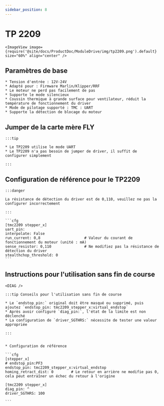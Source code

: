 ```yaml
---
sidebar_position: 8
---
```




# TP 2209

    <ImageView image={require('@site/docs/ProductDoc/ModuleDrive/img/tp2209.png').default} size="60%" align="center" />


## Paramètres de base

    * Tension d'entrée : 12V-24V
    * Adapté pour : Firmware Marlin/Klipper/RRF
    * Le moteur ne perd pas facilement de pas
    * Supporte le mode silencieux
    * Coussin thermique à grande surface pour ventilateur, réduit la température de fonctionnement du driver
    * Mode de pilotage supporté : TMC : UART
    * Supporte la détection de blocage du moteur


## Jumper de la carte mère FLY

    :::tip

    * Le TP2209 utilise le mode UART
    * Le TP2209 n'a pas besoin de jumper de driver, il suffit de configurer simplement
    
    :::


## Configuration de référence pour le TP2209

    :::danger

    La résistance de détection du driver est de 0,110, veuillez ne pas la configurer incorrectement

    :::

    ```cfg
    [tmc2209 stepper_x]
    uart_pin: 
    interpolate: False
    run_current: 0,8                    # Valeur du courant de fonctionnement du moteur (unité : mA)
    sense_resistor: 0,110               # Ne modifiez pas la résistance de détection du driver
    stealthchop_threshold: 0
    ```



## Instructions pour l'utilisation sans fin de course

    <DIAG />

    :::tip Conseils pour l'utilisation sans fin de course

    * Le `endstop_pin:` original doit être masqué ou supprimé, puis ajoutez `endstop_pin: tmc2209_stepper_x:virtual_endstop`
    * Après avoir configuré `diag_pin:`, l'état de la limite est non déclenché
    * La configuration de `driver_SGTHRS:` nécessite de tester une valeur appropriée

    :::


    * Configuration de référence

    ```cfg
    [stepper_x]
    # endstop_pin:PF3
    endstop_pin: tmc2209_stepper_x:virtual_endstop
    homing_retract_dist: 0        # Le retour en arrière ne modifie pas 0, cela peut entraîner un échec du retour à l'origine

    [tmc2209 stepper_x]
    diag_pin: ^
    driver_SGTHRS: 100
    
    ```